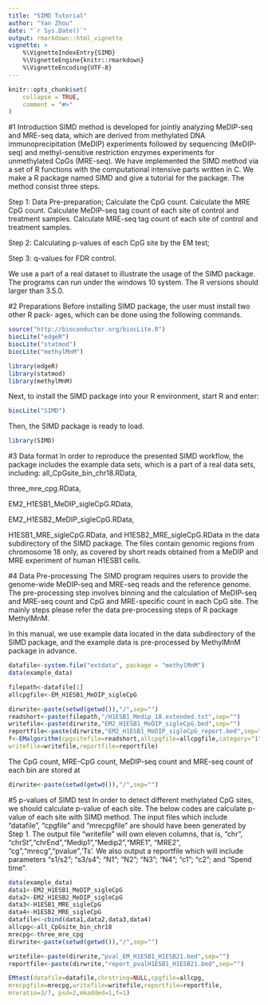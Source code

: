 ```yaml
---
title: "SIMD Tutorial"
author: "Yan Zhou"
date: "`r Sys.Date()`"
output: rmarkdown::html_vignette
vignette: >
    %\VignetteIndexEntry{SIMD}
    %\VignetteEngine{knitr::rmarkdown}
    %\VignetteEncoding{UTF-8}
---
```


```r
knitr::opts_chunk$set(
    collapse = TRUE,
    comment = "#>"
)
```

#1 Introduction
SIMD method is developed for jointly analyzing MeDIP-seq and MRE-seq data, 
which are derived from methylated DNA immunoprecipitation (MeDIP) experiments
followed by sequencing (MeDIP-seq) and methyl-sensitive restriction enzymes
experiments for unmethylated CpGs (MRE-seq). We have implemented the
SIMD method via a set of R functions with the computational intensive parts
written in C. We make a R package named SIMD and give a tutorial for
the package. The method consist three steps.

Step 1: Data Pre-preparation;
    Calculate the CpG count.
    Calculate the MRE CpG count.
    Calculate MeDIP-seq tag count of each site of control and treatment samples.
    Calculate MRE-seq tag count of each site of control and treatment samples.

Step 2: Calculating p-values of each CpG site by the EM test;

Step 3: q-values for FDR control.

We use a part of a real dataset to illustrate the usage of the SIMD package.
The programs can run under the windows 10 system. The
R versions should larger than 3.5.0.

#2 Preparations
Before installing SIMD package, the user must install two other R pack-
ages, which can be done using the following commands.
```r
source("http://bioconductor.org/biocLite.R")
biocLite("edgeR")
biocLite("statmod")
biocLite("methylMnM")
```

```r
library(edgeR)
library(statmod)
library(methylMnM)
```
Next, to install the SIMD package into your R environment, start R and
enter:
```r
biocLite("SIMD")
```
Then, the SIMD package is ready to load.
```r
library(SIMD)
```

#3 Data format
In order to reproduce the presented SIMD workflow, the package includes the 
example data sets, which is a part of a real data sets, including: 
all_CpGsite_bin_chr18.RData,

three_mre_cpg.RData, 

EM2_H1ESB1_MeDIP_sigleCpG.RData, 

EM2_H1ESB2_MeDIP_sigleCpG.RData,

H1ESB1_MRE_sigleCpG.RData, 
and H1ESB2_MRE_sigleCpG.RData in the data subdirectory of the SIMD package.
The files contain genomic regions from chromosome 18 only, as covered by
short reads obtained from a MeDIP and MRE experiment of human H1ESB1
cells.

#4 Data Pre-processing
The SIMD program requires users to provide the genome-wide MeDIP-seq
and MRE-seq reads and the reference genome. The pre-processing step involves
binning and the calculation of MeDIP-seq and MRE-seq count and CpG and
MRE-specific count in each CpG site. The mainly steps please refer the data
pre-processing steps of R package MethylMnM. 

In this manual, we use example data located in the data subdirectory of the 
SIMD package, and the example data is pre-processed by MethylMnM package in 
advance. 

```r
datafile<-system.file("extdata", package = "methylMnM")
data(example_data)

filepath<-datafile[1]
allcpgfile<-EM_H1ESB1_MeDIP_sigleCpG

dirwrite<-paste(setwd(getwd()),"/",sep="")
readshort<-paste(filepath,"/H1ESB1_Medip_18.extended.txt",sep="")
writefile<-paste(dirwrite,"EM2_H1ESB1_MeDIP_sigleCpG.bed",sep="")
reportfile<-paste(dirwrite,"EM2_H1ESB1_MeDIP_sigleCpG_report.bed",sep="")
f<-EMalgorithm(cpgsitefile=readshort,allcpgfile=allcpgfile,category="1",
writefile=writefile,reportfile=reportfile)
```

The CpG count, MRE-CpG count, MeDIP-seq count and MRE-seq count of
each bin are stored at
```r
dirwrite<-paste(setwd(getwd()),"/",sep="")
```

#5 p-values of SIMD test
In order to detect different methylated CpG sites, we should calculate p-value 
of each site. The below codes are calculate p-value of each site with SIMD 
method. The input files which include "datafile", "cpgfile" and "mrecpgfile" 
are should have been generated by Step 1. The output file "writefile" will own 
eleven columns, that is, "chr", "chrSt","chrEnd","Medip1","Medip2","MRE1",
"MRE2", "cg","mrecg","pvalue",'Ts'. We also output a reportfile which will 
include parameters "s1/s2"; "s3/s4"; "N1"; "N2"; "N3"; "N4"; "c1"; "c2"; 
and "Spend time".


```r
data(example_data)
data1<-EM2_H1ESB1_MeDIP_sigleCpG
data2<-EM2_H1ESB2_MeDIP_sigleCpG
data3<-H1ESB1_MRE_sigleCpG
data4<-H1ESB2_MRE_sigleCpG
datafile<-cbind(data1,data2,data3,data4)
allcpg<-all_CpGsite_bin_chr18
mrecpg<-three_mre_cpg
dirwrite<-paste(setwd(getwd()),"/",sep="")

writefile<-paste(dirwrite,"pval_EM_H1ESB1_H1ESB21.bed",sep="")
reportfile<-paste(dirwrite,"report_pvalH1ESB1_H1ESB21.bed",sep="")
```

```r
EMtest(datafile=datafile,chrstring=NULL,cpgfile=allcpg,
mrecpgfile=mrecpg,writefile=writefile,reportfile=reportfile,
mreratio=3/7, psd=2,mkadded=1,f=1)
```
